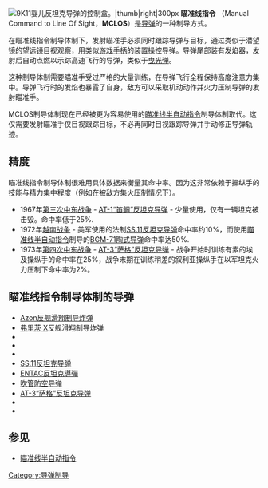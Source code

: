 {{refimprove|time=2014-10-11T09:13:48+00:00}}
[[File:AT-3_Sagger_missile_control_box.JPG|[[9K11婴儿反坦克导弹]]的控制盒。|thumb|right|300px]]
'''瞄准线指令''' （Manual Command to Line Of Sight，'''MCLOS'''）是[[导弹|导弹]]的一种制导方式。

在瞄准线指令制导体制下，发射瞄准手必须同时跟踪导弹与目标，通过类似于潜望镜的望远镜目视观察，用类似[[游戏手柄|游戏手柄]]的装置操控导弹。导弹尾部装有发焰器，发射后自动点燃以示踪高速飞行的导弹，类似于[[曳光弹|曳光弹]]。

这种制导体制需要瞄准手受过严格的大量训练，在导弹飞行全程保持高度注意力集中。导弹飞行时的发焰也暴露了自身，敌方可以采取机动动作并火力压制导弹的发射瞄准手。

MCLOS制导体制现在已经被更为容易使用的[[瞄准线半自动指令|瞄准线半自动指令]]制导体制取代。这仅需要发射瞄准手仅目视跟踪目标，不必再同时目视跟踪导弹并手动修正导弹轨迹。

==精度==
瞄准线指令制导体制很难用具体数据来衡量其命中率。因为这非常依赖于操纵手的技能与精力集中程度（例如在被敌方集火压制情况下）。
* 1967年[[第三次中东战争|第三次中东战争]] - [[3M6熊蜂反坦克导弹|AT-1“笛鲷”反坦克导弹]] - 少量使用，仅有一辆坦克被击毁。命中率低于25%.
* 1972年[[越南战争|越南战争]] - 美军使用的法制[[SS.11反坦克导弹|SS.11反坦克导弹]]命中率约10%，而使用[[瞄准线半自动指令|瞄准线半自动指令]]制导的[[BGM-71陶式导弹|BGM-71陶式导弹]]命中率达50%.
* 1973年[[第四次中东战争|第四次中东战争]] - [[9K11婴儿反坦克导弹|AT-3“萨格”反坦克导弹]] - 战争开始时训练有素的埃及操纵手的命中率在25%，战争末期在训练稍差的叙利亚操纵手在以军坦克火力压制下命中率为2%。

==瞄准线指令制导体制的导弹==
*[[Azon制導炸彈|Azon反舰滑翔制导炸弹]]
*[[弗里茨_X|弗里茨 X]]反舰滑翔制导炸弹
*{{tsl|en|Henschel Hs 293|亨舍尔Hs 293空对舰导弹}}
*{{tsl|en|Ruhrstahl X-4|鲁尔钢铁X-4空对空导弹}}
*{{tsl|en|Wasserfall missile|“瀑布”地对空导弹}}
*[[SS.11反坦克导弹|SS.11反坦克导弹]]
*[[ENTAC反坦克導彈|ENTAC反坦克導彈]]
*[[吹管防空导弹|吹管防空导弹]]
*[[9K11婴儿反坦克导弹|AT-3“萨格”反坦克导弹]]
*{{tsl|en|Vickers Vigilant|维克斯“警惕”反坦克导弹}}
*{{tsl|en|Robot 05|Saab Rb 05空对地导弹}}

==参见==
*[[瞄准线半自动指令|瞄准线半自动指令]]
[[Category:导弹制导|Category:导弹制导]]
